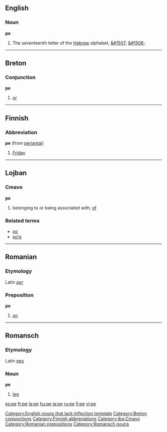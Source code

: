 ==English==

===Noun===
'''pe'''

# The seventeenth letter of the [[Hebrew]] alphabet, [[&#1507;]] [[&#1508;]].

----

==Breton==
===Conjunction===
'''pe'''

# [[or]]

----

==Finnish==
===Abbreviation===
'''pe''' (from [[perjantai]])

#[[Friday]]

----

==Lojban==
===Cmavo===
'''pe'''
# belonging to or being associated with; [[of]]

===Related terms===
* [[po#Lojban|po]]
* [[po'e#Lojban|po'e]]

----

==Romanian==
===Etymology===
Latin ''[[per]]''
===Preposition===
'''pe'''

# [[on]]

----

==Romansch==
===Etymology===
Latin [[pes]]
===Noun===
'''pe'''

# [[leg]]

[[Category:English nouns that lack inflection template]]
[[Category:Breton conjunctions]]
[[Category:Finnish abbreviations]]
[[Category:jbo:Cmavo]]
[[Category:Romanian prepositions]]
[[Category:Romansch nouns]]

[[es:pe]]
[[fr:pe]]
[[la:pe]]
[[hu:pe]]
[[ja:pe]]
[[ru:pe]]
[[fi:pe]]
[[vi:pe]]